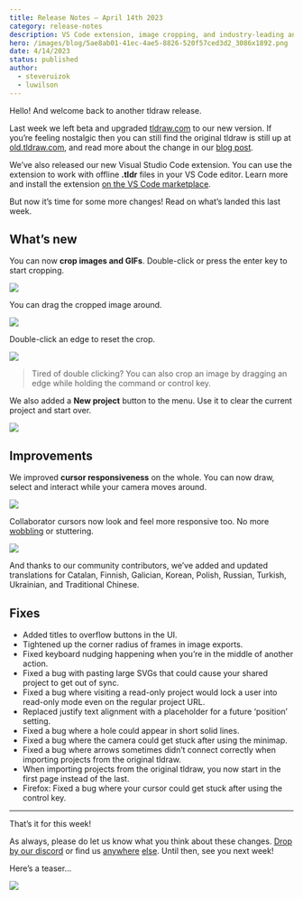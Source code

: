 ```yaml
---
title: Release Notes – April 14th 2023
category: release-notes
description: VS Code extension, image cropping, and industry-leading anti-wobble.
hero: /images/blog/5ae8ab01-41ec-4ae5-8826-520f57ced3d2_3086x1892.png
date: 4/14/2023
status: published
author:
  - steveruizok
  - luwilson
---
```


Hello! And welcome back to another tldraw release.

Last week we left beta and upgraded [tldraw.com](https://tldraw.com) to our new version. If you’re feeling nostalgic then you can still find the original tldraw is still up at [old.tldraw.com](https://old.tldraw.com), and read more about the change in our [blog post](https://tldraw.dev/blog/product/tldraws-upcoming-re-launch/?utm_source=blog&utm_medium=announcement&utm_campaign=release-notes).

We’ve also released our new Visual Studio Code extension. You can use the extension to work with offline **.tldr** files in your VS Code editor. Learn more and install the extension [on the VS Code marketplace](https://marketplace.visualstudio.com/items?itemName=tldraw-org.tldraw-vscode).

But now it’s time for some more changes! Read on what’s landed this last week.

## What’s new

You can now **crop images and GIFs**. Double-click or press the enter key to start cropping.

![](/images/blog/f17ff30d-d6da-4efc-aaff-0ac43ef897d6_720x406.gif)

You can drag the cropped image around.

![](/images/blog/b705bd48-24f2-4b3b-81d3-ef7eb2e5542b_720x406.gif)

Double-click an edge to reset the crop.

![](/images/blog/51f5a063-9b8f-4dab-91cd-41d80cb3d738_720x406.gif)

> Tired of double clicking? You can also crop an image by dragging an edge while holding the command or control key.

We also added a **New project** button to the menu. Use it to clear the current project and start over.

![](/images/blog/860f1ed3-ac34-4f46-8e5f-ebb80bea0eed_720x406.gif)

## Improvements

We improved **cursor responsiveness** on the whole. You can now draw, select and interact while your camera moves around.

![](/images/blog/b3f9cec7-434f-413e-9262-aa3e1379f708_720x406.gif)

Collaborator cursors now look and feel more responsive too. No more [wobbling](https://twitter.com/tldraw/status/1643652330850484238) or stuttering.

![](/images/blog/c8ae4b8d-2a45-473a-9926-bcd0f23b3996_720x406.gif)

And thanks to our community contributors, we’ve added and updated translations for Catalan, Finnish, Galician, Korean, Polish, Russian, Turkish, Ukrainian, and Traditional Chinese.

## Fixes

- Added titles to overflow buttons in the UI.
- Tightened up the corner radius of frames in image exports.
- Fixed keyboard nudging happening when you’re in the middle of another action.
- Fixed a bug with pasting large SVGs that could cause your shared project to get out of sync.
- Fixed a bug where visiting a read-only project would lock a user into read-only mode even on the regular project URL.
- Replaced justify text alignment with a placeholder for a future ‘position’ setting.
- Fixed a bug where a hole could appear in short solid lines.
- Fixed a bug where the camera could get stuck after using the minimap.
- Fixed a bug where arrows sometimes didn’t connect correctly when importing projects from the original tldraw.
- When importing projects from the original tldraw, you now start in the first page instead of the last.
- Firefox: Fixed a bug where your cursor could get stuck after using the control key.

---

That’s it for this week!

As always, please do let us know what you think about these changes. [Drop by our discord](https://discord.tldraw.com/?utm_source=blog&utm_medium=announcement&utm_campaign=release-notes) or find us [anywhere](https://github.com/tldraw/tldraw-beta) [else](https://twitter.com/tldraw). Until then, see you next week!

Here’s a teaser…

![](/images/blog/fb794fc9-de9c-49b2-8278-8c52ecc7516f_722x406.gif)
